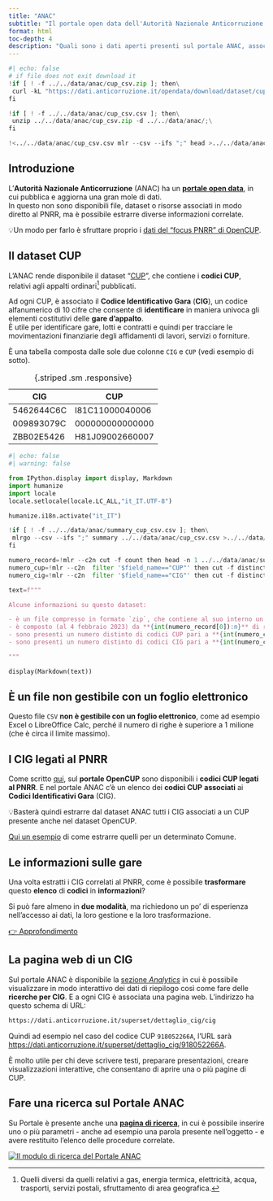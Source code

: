```yaml
---
title: "ANAC"
subtitle: "Il portale open data dell'Autorità Nazionale Anticorruzione e i dati di OpenCUP"
format: html
toc-depth: 4
description: "Quali sono i dati aperti presenti sul portale ANAC, associabili al PNRR"
---
```


```python
#| echo: false
# if file does not exit download it
!if [ ! -f ../../data/anac/cup_csv.zip ]; then\
 curl -kL "https://dati.anticorruzione.it/opendata/download/dataset/cup/filesystem/cup_csv.zip" >../../data/anac/cup_csv.zip;\
fi

!if [ ! -f ../../data/anac/cup_csv.csv ]; then\
 unzip ../../data/anac/cup_csv.zip -d ../../data/anac/;\
fi

!<../../data/anac/cup_csv.csv mlr --csv --ifs ";" head >../../data/anac/tmp_cup_anac.csv
```


## Introduzione

L'**Autorità Nazionale Anticorruzione** (ANAC) ha un [**portale open data**](https://dati.anticorruzione.it/opendata), in cui pubblica e aggiorna una gran mole di dati.<br>
In questo non sono disponibili file, dataset o risorse associati in modo diretto al PNRR, ma è possibile estrarre diverse informazioni correlate.

💡Un modo per farlo è sfruttare proprio i [dati del "focus PNRR" di OpenCUP](../opencup/focus-pnrr.qmd).

## Il dataset CUP

L'ANAC rende disponibile il dataset "[CUP](https://dati.anticorruzione.it/opendata/dataset/cup)", che contiene i **codici CUP**, relativi agli appalti ordinari[^appalti_ordinari] pubblicati.

[^appalti_ordinari]: Quelli diversi da quelli relativi a gas, energia termica, elettricità, acqua, trasporti, servizi postali, sfruttamento di area geografica.

Ad ogni CUP, è associato il **Codice Identificativo Gara** (**CIG**), un codice alfanumerico di 10 cifre che consente di **identificare** in maniera univoca gli elementi costitutivi delle **gare d'appalto**.<br>
È utile per identificare gare, lotti e contratti e quindi per tracciare le movimentazioni finanziarie degli affidamenti di lavori, servizi o forniture.

È una tabella composta dalle sole due colonne `CIG` e `CUP` (vedi esempio di sotto).

| CIG | CUP |
| --- | --- |
| 5462644C6C | I81C11000040006 |
| 009893079C | 000000000000000 |
| ZBB02E5426 | H81J09002660007 |

: {.striped .sm .responsive}

```python
#| echo: false
#| warning: false

from IPython.display import display, Markdown
import humanize
import locale
locale.setlocale(locale.LC_ALL,"it_IT.UTF-8")

humanize.i18n.activate("it_IT")

!if [ ! -f ../../data/anac/summary_cup_csv.csv ]; then\
 mlrgo --csv --ifs ";" summary ../../data/anac/cup_csv.csv >../../data/anac/summary_cup_csv.csv;\
fi

numero_record=!mlr --c2n cut -f count then head -n 1 ../../data/anac/summary_cup_csv.csv
numero_cup=!mlr --c2n  filter '$field_name=="CUP"' then cut -f distinct_count ../../data/anac/summary_cup_csv.csv
numero_cig=!mlr --c2n  filter '$field_name=="CIG"' then cut -f distinct_count ../../data/anac/summary_cup_csv.csv

text=f"""

Alcune informazioni su questo dataset:

- è un file compresso in formato `zip`, che contiene al suo interno un file `CSV` (con separatore `;` e codifica `UTF-8`);
- è composto (al 4 febbraio 2023) da **{int(numero_record[0]):n}** di righe;
- sono presenti un numero distinto di codici CUP pari a **{int(numero_cup[0]):n}**;
- sono presenti un numero distinto di codici CIG pari a **{int(numero_cig[0]):n}**.

"""

display(Markdown(text))
```

::: {.callout-note}
## È un file non gestibile con un foglio elettronico

Questo file `CSV` **non è gestibile con un foglio elettronico**, come ad esempio Excel o LibreOffice Calc, perché il numero di righe è superiore a 1 milione (che è circa il limite massimo).
:::

## I CIG legati al PNRR

Come scritto [qui](../opencup/index.qmd#focus-sul-pnrr), sul **portale OpenCUP** sono disponibili i **codici CUP legati al PNRR**. E nel portale ANAC c'è un elenco dei **codici CUP** **associati** ai **Codici Identificativi Gara** (CIG).

💡Basterà quindi estrarre dal dataset ANAC tutti i CIG associati a un CUP presente anche nel dataset OpenCUP.

[Qui un esempio](../../guide/procedura-esempio.qmd) di come estrarre quelli per un determinato Comune.

## Le informazioni sulle gare

Una volta estratti i CIG correlati al PNRR, come è possibile **trasformare** questo **elenco** di **codici** in **informazioni**?

Si può fare almeno in **due modalità**, ma richiedono un po' di esperienza nell'accesso ai dati, la loro gestione e la loro trasformazione.

[[👉 Approfondimento]{.btn .btn-primary}](informazioni-cig.qmd)

## La pagina web di un CIG

Sul portale ANAC è disponibile la [sezione _Analytics_](https://dati.anticorruzione.it/superset/dashboard/appalti/) in cui è possibile visualizzare in modo interattivo dei dati di riepilogo così come fare delle **ricerche per CIG**.
E a ogni CIG è associata una pagina web. L'indirizzo ha questo schema di URL:<br>

```.markdown
https://dati.anticorruzione.it/superset/dettaglio_cig/cig
```

Quindi ad esempio nel caso del codice CUP `918052266A`, l'URL sarà<br>
<https://dati.anticorruzione.it/superset/dettaglio_cig/918052266A>.

È molto utile per chi deve scrivere testi, preparare presentazioni, creare visualizzazioni interattive, che consentano di aprire una o più pagine di CUP.

## Fare una ricerca sul Portale ANAC

Su Portale è presente anche una [**pagina di ricerca**](https://dati.anticorruzione.it/superset/dashboard/ricerca_avanzata/), in cui è possibile inserire uno o più parametri - anche ad esempio una parola presente nell'oggetto - e avere restituito l'elenco delle procedure correlate.

[![Il modulo di ricerca del Portale ANAC](images/anac-ricerca-visuale.png){#fig-opencup-visuale fig-alt="Form di ricerca del Portale ANAC"}](https://dati.anticorruzione.it/superset/dashboard/ricerca_avanzata/)
